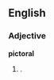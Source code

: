==English==

===Adjective===
'''pictoral'''

# {{misspelling of|pictorial}}.

{{count page|[[Wiktionary:Page count]]}}